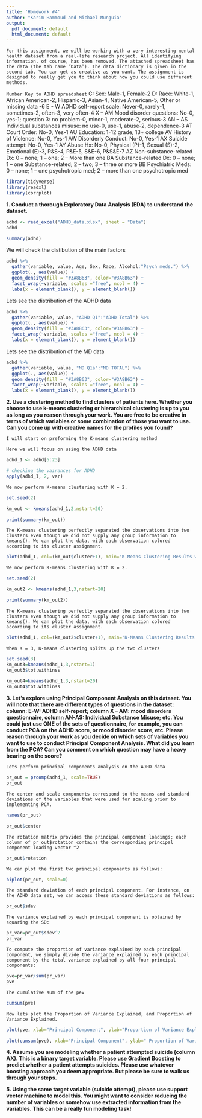 ```yaml
---
title: 'Homework #4'
author: "Karim Hammoud and Michael Munguia"
output:
  pdf_document: default
  html_document: default
---
```


`For this assignment, we will be working with a very interesting mental health dataset from a real-life research project. All identifying information, of course, has been removed. The attached spreadsheet has the data (the tab name “Data”). The data dictionary is given in the second tab. You can get as creative as you want. The assignment is designed to really get you to think about how you could use different methods.`

`Number Key to ADHD spreadsheet`
C:  Sex:  Male-1, Female-2
D: Race:  White-1, African American-2, Hispanic-3, Asian-4, Native American-5, Other or missing data -6
E - W ADHD self-report scale: Never-0, rarely-1, sometimes-2, often-3, very often-4
X – AM Mood disorder questions: No-0, yes-1; question 3: no problem-0, minor-1, moderate-2, serious-3
AN – AS  Individual substances misuse:  no use-0, use-1, abuse-2, dependence-3
AT Court Order:  No-0, Yes-1
AU Education: 1-12 grade, 13+ college
AV History of Violence: No-0, Yes-1
AW Disorderly Conduct: No-0, Yes-1
AX Suicide attempt: No-0, Yes-1
AY Abuse Hx: No-0, Physical (P)-1, Sexual (S)-2, Emotional (E)-3, P&S-4, P&E-5, S&E-6, P&S&E-7
AZ Non-substance-related Dx: 0 – none; 1 – one; 2 – More than one
BA Substance-related Dx: 0 – none; 1 – one Substance-related; 2 – two; 3 – three or more
BB Psychiatric Meds: 0 – none; 1 – one psychotropic med; 2 – more than one psychotropic med



```r
library(tidyverse)
library(readxl)
library(corrplot)
```


**1. Conduct a thorough Exploratory Data Analysis (EDA) to understand the dataset.**

```r
adhd <- read_excel("ADHD_data.xlsx", sheet = "Data")
adhd
```
```r
summary(adhd)
```
We will check the distibution of the main factors
```r
adhd %>%
  gather(variable, value, Age, Sex, Race, Alcohol:"Psych meds.") %>%
  ggplot(., aes(value)) + 
  geom_density(fill = "#3A8B63", color="#3A8B63") + 
  facet_wrap(~variable, scales ="free", ncol = 4) +
  labs(x = element_blank(), y = element_blank())
```


Lets see the distribution of the ADHD data
```r
adhd %>%
  gather(variable, value, "ADHD Q1":"ADHD Total") %>%
  ggplot(., aes(value)) + 
  geom_density(fill = "#3A8B63", color="#3A8B63") + 
  facet_wrap(~variable, scales ="free", ncol = 4) +
  labs(x = element_blank(), y = element_blank())
```

Lets see the distribution of the MD data
```r
adhd %>%
  gather(variable, value, "MD Q1a":"MD TOTAL") %>%
  ggplot(., aes(value)) + 
  geom_density(fill = "#3A8B63", color="#3A8B63") + 
  facet_wrap(~variable, scales ="free", ncol = 4) +
  labs(x = element_blank(), y = element_blank())
```

**2. Use a clustering method to find clusters of patients here. Whether you choose to use k-means clustering or hierarchical clustering is up to you as long as you reason through your work. You are free to be creative in terms of which variables or some combination of those you want to use. Can you come up with creative names for the profiles you found?**

`I will start on preforming the K-means clustering method`

`Here we will focus on using the ADHD data`

```r
adhd_1 <- adhd[5:23]

# checking the vairances for ADHD
apply(adhd_1, 2, var)
```

`We now perform K-means clustering with K = 2.`

```r
set.seed(2)

km_out <- kmeans(adhd_1,2,nstart=20)

print(summary(km_out))
```

`The K-means clustering perfectly separated the observations into two clusters even though we did not supply any group information to kmeans(). We can plot the data, with each observation colored according to its cluster assignment.`

```r
plot(adhd_1, col=(km_out$cluster+1), main="K-Means Clustering Results with K=2", pch=20, cex=2)
```


`We now perform K-means clustering with K = 2.`

```r
set.seed(2)

km_out2 <- kmeans(adhd_1,3,nstart=20)

print(summary(km_out2))
```

`The K-means clustering perfectly separated the observations into two clusters even though we did not supply any group information to kmeans(). We can plot the data, with each observation colored according to its cluster assignment.`

```r
plot(adhd_1, col=(km_out2$cluster+1), main="K-Means Clustering Results with K=3", pch=20, cex=2)
```

`When K = 3, K-means clustering splits up the two clusters`
```r
set.seed(3)
km_out3=kmeans(adhd_1,3,nstart=1)
km_out3$tot.withinss

km_out4=kmeans(adhd_1,3,nstart=20)
km_out4$tot.withinss
```



**3. Let’s explore using Principal Component Analysis on this dataset. You will note that there are different types of questions in the dataset: column: E-W: ADHD self-report; column X – AM: mood disorders questionnaire, column AN-AS: Individual Substance Misuse; etc. You could just use ONE of the sets of questionnaire, for example, you can conduct PCA on the ADHD score, or mood disorder score, etc. Please reason through your work as you decide on which sets of variables you want to use to conduct Principal Component Analysis. What did you learn from the PCA? Can you comment on which question may have a heavy bearing on the score?**


`Lets perform principal components analysis on the ADHD data`

```r
pr_out = prcomp(adhd_1, scale=TRUE)
pr_out
```

`The center and scale components correspond to the means and standard deviations of the variables that were used for scaling prior to implementing PCA.`

```r
names(pr_out)

pr_out$center
```

`The rotation matrix provides the principal component loadings; each column of pr_out$rotation contains the corresponding principal component loading vector ^2`
```r
pr_out$rotation
```


`We can plot the first two principal components as follows:`

```r
biplot(pr_out, scale=0)
```

`The standard deviation of each principal component. For instance, on the ADHD data set, we can access these standard deviations as follows:`

```r
pr_out$sdev
```

`The variance explained by each principal component is obtained by squaring the SD:`

```r
pr_var=pr_out$sdev^2
pr_var
```

`To compute the proportion of variance explained by each principal component, we simply divide the variance explained by each principal component by the total variance explained by all four principal components:`

```r
pve=pr_var/sum(pr_var)
pve
```

`The cumulative sum of the pev`

```r
cumsum(pve)
```

`Now lets plot the Proportion of Variance Explained, and Proportion of Variance Explained.`

```r
plot(pve, xlab="Principal Component", ylab="Proportion of Variance Explained")

plot(cumsum(pve), xlab="Principal Component", ylab=" Proportion of Variance Explained")
```




**4. Assume you are modeling whether a patient attempted suicide (column AX). This is a binary target variable. Please use Gradient Boosting to predict whether a patient attempts suicides. Please use whatever boosting approach you deem appropriate. But please be sure to walk us through your steps.**



**5. Using the same target variable (suicide attempt), please use support vector machine to model this. You might want to consider reducing the number of variables or somehow use extracted information from the variables. This can be a really fun modeling task!**
